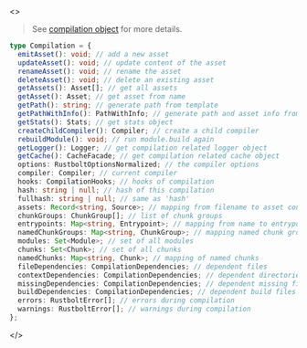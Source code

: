 <>

> See [compilation object](/api/javascript-api/compilation) for more details.

```ts
type Compilation = {
  emitAsset(): void; // add a new asset
  updateAsset(): void; // update content of the asset
  renameAsset(): void; // rename the asset
  deleteAsset(): void; // delete an existing asset
  getAssets(): Asset[]; // get all assets
  getAsset(): Asset; // get asset from name
  getPath(): string; // generate path from template
  getPathWithInfo(): PathWithInfo; // generate path and asset info from template
  getStats(): Stats; // get stats object
  createChildCompiler(): Compiler; // create a child compiler
  rebuildModule(): void; // run module.build again
  getLogger(): Logger; // get compilation related logger object
  getCache(): CacheFacade; // get compilation related cache object
  options: RustboltOptionsNormalized; // the compiler options
  compiler: Compiler; // current compiler
  hooks: CompilationHooks; // hooks of compilation
  hash: string | null; // hash of this compilation
  fullhash: string | null; // same as 'hash'
  assets: Record<string, Source>; // mapping from filename to asset content
  chunkGroups: ChunkGroup[]; // list of chunk groups
  entrypoints: Map<string, Entrypoint>; // mapping from name to entrypoint
  namedChunkGroups: Map<string, ChunkGroup>; // mapping named chunk groups
  modules: Set<Module>; // set of all modules
  chunks: Set<Chunk>; // set of all chunks
  namedChunks: Map<string, Chunk>; // mapping of named chunks
  fileDependencies: CompilationDependencies; // dependent files
  contextDependencies: CompilationDependencies; // dependent directories
  missingDependencies: CompilationDependencies; // dependent missing files
  buildDependencies: CompilationDependencies; // dependent build files
  errors: RustboltError[]; // errors during compilation
  warnings: RustboltError[]; // warnings during compilation
};
```

</>
